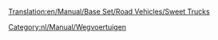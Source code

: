 [[Translation:en/Manual/Base Set/Road Vehicles/Sweet Trucks]]

{{nl/Manual/Base Set/Road Vehicles/Wegvoertuig|name     = MightyMover Snoepvrachtwagen
  |img      = en/Manual/Base Set/Road Vehicles/MightyMover Sweet.png
  |price    = £4.797 (€9.594)
  |speed    = 30 mph (48 km/h)
  |annual   = £421 (€842)
  |designed = 1936
  |life     = 15
  |capacity = 17 zakken [[nl/Manual/Base Set/Cargos/Snoep|snoep]]
}}
{{nl/Manual/Base Set/Road Vehicles/Wegvoertuig|name     = Powernaught Snoepvrachtwagen
  |img      = en/Manual/Base Set/Road Vehicles/Powernaught Sweet.png
  |price    = £6.027 (€12.054)
  |speed    = 55 mph (88 km/h)
  |annual   = £787 (€1.574)
  |designed = 1979
  |life     = 15
  |capacity = 19 zakken [[nl/Manual/Base Set/Cargos/Snoep|snoep]]
}}
{{nl/Manual/Base Set/Road Vehicles/Wegvoertuig|name     = Wizzowow Snoepvrachtwagen
  |img      = en/Manual/Base Set/Road Vehicles/Wizzow Sweet.png
  |price    = £6.437 (€12.874)
  |speed    = 70 mph (112 km/h)
  |annual   = £1.125 (€2.250)
  |designed = 2017
  |life     = 15
  |capacity = 22 zakken [[nl/Manual/Base Set/Cargos/Snoep|snoep]]
}}
[[Category:nl/Manual/Wegvoertuigen]]